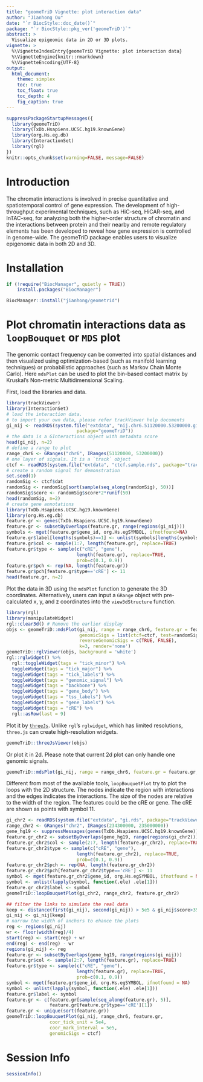 ```yaml
---
title: "geomeTriD Vignette: plot interaction data"
author: "Jianhong Ou"
date: "`r BiocStyle::doc_date()`"
package: "`r BiocStyle::pkg_ver('geomeTriD')`"
abstract: >
  Visualize epigeomic data in 2D or 3D plots.
vignette: >
  %\VignetteIndexEntry{geomeTriD Vignette: plot interaction data}
  %\VignetteEngine{knitr::rmarkdown}
  %\VignetteEncoding{UTF-8}
output:
  html_document:
    theme: simplex
    toc: true
    toc_float: true
    toc_depth: 4
    fig_caption: true
---
```


```r
suppressPackageStartupMessages({
  library(geomeTriD)
  library(TxDb.Hsapiens.UCSC.hg19.knownGene)
  library(org.Hs.eg.db)
  library(InteractionSet)
  library(rgl)
})
knitr::opts_chunk$set(warning=FALSE, message=FALSE)
```

# Introduction

The chromatin interactions is involved in precise quantitative and spatiotemporal
control of gene expression. The development of high-throughput experimental 
techniques, such as HiC-seq, HiCAR-seq, and InTAC-seq, for analyzing both the 
higher-order structure of chromatin and the interactions between protein and
their nearby and remote regulatory elements has been developed to reveal how
gene expression is controlled in genome-wide. 
The geomeTriD package enables users to visualize epigenomic data in both 2D and
3D.

# Installation

```r
if (!require("BiocManager", quietly = TRUE))
    install.packages("BiocManager")

BiocManager::install("jianhong/geometrid")
```

# Plot chromatin interactions data as `loopBouquet` or `MDS` plot

The genomic contact frequency can be converted into spatial distances and then 
visualized using optimization-based (such as manifold learning techniques)
or probabilistic approaches (such as Markov Chain Monte Carlo).
Here `mdsPlot` can be used to plot the bin-based contact matrix by Kruskal's
Non-metric Multidimensional Scaling.

First, load the libraries and data.

```r
library(trackViewer)
library(InteractionSet)
# load the interaction data.
# to import your own data, please refer trackViewer help documents
gi_nij <- readRDS(system.file("extdata", "nij.chr6.51120000.53200000.gi.rds",
                          package="geomeTriD"))
# the data is a GInteractions object with metadata score
head(gi_nij, n=2)
# define a range to plot
range_chr6 <- GRanges("chr6", IRanges(51120000, 53200000))
# one layer of signals. It is a `track` object
ctcf <- readRDS(system.file("extdata", "ctcf.sample.rds", package="trackViewer"))
# create a random signal for demonstration
set.seed(1)
randomSig <- ctcf$dat
randomSig <- randomSig[sort(sample(seq_along(randomSig), 50))]
randomSig$score <- randomSig$score*2*runif(50)
head(randomSig, n=2)
# create gene annotations
library(TxDb.Hsapiens.UCSC.hg19.knownGene)
library(org.Hs.eg.db)
feature.gr <- genes(TxDb.Hsapiens.UCSC.hg19.knownGene)
feature.gr <- subsetByOverlaps(feature.gr, range(regions(gi_nij)))
symbols <- mget(feature.gr$gene_id, org.Hs.egSYMBOL, ifnotfound=NA)
feature.gr$label[lengths(symbols)==1] <- unlist(symbols[lengths(symbols)==1])
feature.gr$col <- sample(1:7, length(feature.gr), replace=TRUE)
feature.gr$type <- sample(c("cRE", "gene"), 
                          length(feature.gr), replace=TRUE, 
                          prob=c(0.1, 0.9))
feature.gr$pch <- rep(NA, length(feature.gr))
feature.gr$pch[feature.gr$type=='cRE'] <- 11
head(feature.gr, n=2)
```

Plot the data in 3D using the `mdsPlot` function to generate the 3D coordinates.
Alternatively, users can input a `GRange` object with pre-calculated x, y, and z
coordinates into the `view3dStructure` function.

```r
library(rgl)
library(manipulateWidget)
rgl::clear3d() # Remove the earlier display
objs <- geomeTriD::mdsPlot(gi_nij, range = range_chr6, feature.gr = feature.gr,
                           genomicSigs = list(ctcf=ctcf, test=randomSig),
                           reverseGenomicSigs = c(TRUE, FALSE),
                           k=3, render='none')
geomeTriD::rglViewer(objs, background = 'white')
rgl::rglwidget() %>%
  rgl::toggleWidget(tags = "tick_minor") %>%
  toggleWidget(tags = "tick_major") %>%
  toggleWidget(tags = "tick_labels") %>%
  toggleWidget(tags = "genomic_signal") %>% 
  toggleWidget(tags = "backbone") %>%
  toggleWidget(tags = "gene_body") %>%
  toggleWidget(tags = "tss_labels") %>%
  toggleWidget(tags = "gene_labels") %>%
  toggleWidget(tags = "cRE") %>%
  rgl::asRow(last = 9)
```

Plot it by [`threeJs`](https://threejs.org/). 
Unlike `rgl`'s `rglwidget`, which has limited resolutions, 
`three.js` can create high-resolution widgets.

```r
geomeTriD::threeJsViewer(objs)
```

Or plot it in 2d. Please note that current 2d plot can only handle one genomic signals.
```r
geomeTriD::mdsPlot(gi_nij, range = range_chr6, feature.gr = feature.gr, genomicSigs = ctcf)
```


Different from most of the available tools, `loopBouquetPlot` try to plot the loops with the 2D structure. The nodes indicate the region with interactions and
the edges indicates the interactions. The size of the nodes are relative to the width of the region.
The features could be the cRE or gene. The cRE are shown as
points with symbol 11.

```r
gi_chr2 <- readRDS(system.file("extdata", "gi.rds", package="trackViewer"))
range_chr2 <- GRanges("chr2", IRanges(234300000, 235000000))
gene_hg19 <- suppressMessages(genes(TxDb.Hsapiens.UCSC.hg19.knownGene))
feature.gr_chr2 <- subsetByOverlaps(gene_hg19, range(regions(gi_chr2)))
feature.gr_chr2$col <- sample(2:7, length(feature.gr_chr2), replace=TRUE)
feature.gr_chr2$type <- sample(c("cRE", "gene"), 
                          length(feature.gr_chr2), replace=TRUE, 
                          prob=c(0.1, 0.9))
feature.gr_chr2$pch <- rep(NA, length(feature.gr_chr2))
feature.gr_chr2$pch[feature.gr_chr2$type=='cRE'] <- 11
symbol <- mget(feature.gr_chr2$gene_id, org.Hs.egSYMBOL, ifnotfound = NA)
symbol <- unlist(lapply(symbol, function(.ele) .ele[1]))
feature.gr_chr2$label <- symbol
geomeTriD::loopBouquetPlot(gi_chr2, range_chr2, feature.gr_chr2)
```

```r
## filter the links to simulate the real data
keep <- distance(first(gi_nij), second(gi_nij)) > 5e5 & gi_nij$score>35
gi_nij <- gi_nij[keep]
# narrow the width of anchors to ehance the plots
reg <- regions(gi_nij)
wr <- floor(width(reg)/4)
start(reg) <- start(reg) + wr
end(reg) <- end(reg) - wr
regions(gi_nij) <- reg
feature.gr <- subsetByOverlaps(gene_hg19, range(regions(gi_nij)))
feature.gr$col <- sample(2:7, length(feature.gr), replace=TRUE)
feature.gr$type <- sample(c("cRE", "gene"), 
                          length(feature.gr), replace=TRUE, 
                          prob=c(0.1, 0.9))
symbol <- mget(feature.gr$gene_id, org.Hs.egSYMBOL, ifnotfound = NA)
symbol <- unlist(lapply(symbol, function(.ele) .ele[1]))
feature.gr$label <- symbol
feature.gr <- c(feature.gr[sample(seq_along(feature.gr), 5)],
                feature.gr[feature.gr$type=='cRE'][1])
feature.gr <- unique(sort(feature.gr))
geomeTriD::loopBouquetPlot(gi_nij, range_chr6, feature.gr,
                coor_tick_unit = 5e4,
                coor_mark_interval = 5e5,
                genomicSigs = ctcf)
```

# Session Info
```r
sessionInfo()
```

